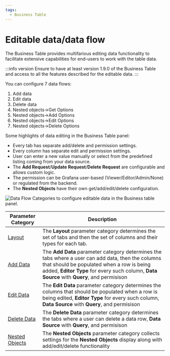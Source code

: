 ```yaml
---
tags:
  - Business Table
---
```



# Editable data/data flow

The Business Table provides multifarious editing data functionality to facilitate extensive capabilities for end-users to work with the table data.

:::info version
Ensure to have at least version 1.9.0 of the Business Table and access to all the features described for the editable data.
:::

You can configure 7 data flows:

1.  Add data
2.  Edit data
3.  Delete data
4.  Nested objects->Get Options
5.  Nested objects->Add Options
6.  Nested objects->Edit Options
7.  Nested objects->Delete Options

Some highlights of data editing in the Business Table panel:

- Every tab has separate add/delete and permission settings.
- Every column has separate edit and permission settings.
- User can enter a new value manually or select from the predefined listing coming from your data source.
- The **Add Request**/**Update Request**/**Delete Request** are configurable and allows custom logic.
- The permission can be Grafana user-based (Viewer/Editor/Admin/None) or regulated from the backend.
- The **Nested Objects** have their own get/add/edit/delete configuration.

<Image
  title="Data Flow Categories to configure editable data in the Business table panel."
  src="/img/plugins/business-table/table-data-flow.png"
/>

| Parameter Category                                | Description                                                                                                                                                                                                                                   |
| ------------------------------------------------- | --------------------------------------------------------------------------------------------------------------------------------------------------------------------------------------------------------------------------------------------- |
| [Layout](/plugins/business-table/layout/)         | The **Layout** parameter category determines the set of tabs and then the set of columns and their types for each tab.                                                                                                                        |
| [Add Data](/plugins/business-table/add/)          | The **Add Data** parameter category determines the tabs where a user can add data, then the columns that should be populated when a row is being added, **Editor Type** for every such column, **Data Source** with **Query**, and permisison |
| [Edit Data](/plugins/business-table/edit/)        | The **Edit Data** parameter category determines the columns that should be populated when a row is being edited, **Editor Type** for every such column, **Data Source** with **Query**, and permisison                                        |
| [Delete Data](/plugins/business-table/delete/)    | The **Delete Data** parameter category determines the tabs where a user can delete a data row, **Data Source** with **Query**, and permisison                                                                                                 |
| [Nested Objects](/plugins/business-table/nested/) | The **Nested Objects** parameter category collects settings for the **Nested Objects** display along with add/edit/delete functionality                                                                                                       |
